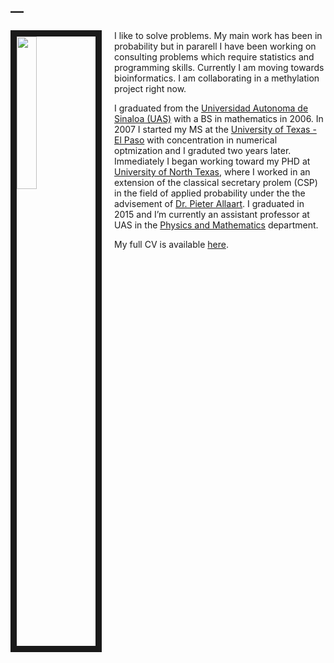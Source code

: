 ---
---

<link rel="stylesheet" href="styles.css" type="text/css">

<img src="foto.jpg" style="width:25%; border:10px solid; margin-right: 20px" align="left">

I like to solve problems. My main work has been in probability but in pararell I have been working on consulting problems which require statistics and programming skills. Currently I am moving towards bioinformatics. I am collaborating in a methylation project right now. 

I graduated from the [Universidad Autonoma de Sinaloa (UAS)](http://http://fcfm.uas.edu.mx/portal/) with a BS in mathematics in 2006. In 2007 I started my MS at the [University of Texas - El Paso](https://www.utep.edu/science/math/) with concentration in numerical optmization and I graduted two years later. Immediately I began working toward my PHD at [University of North Texas](https://www.math.unt.edu), where I worked in an extension of the classical secretary prolem (CSP) in the field of applied probability under the the advisement of [Dr. Pieter Allaart](http://math.unt.edu/people/pieter-allaart). I graduated in 2015 and I'm currently an assistant professor at UAS in the [Physics and Mathematics](http://fcfm.uas.edu.mx/portal/) department.


My full CV is available [here](CV.pdf).
